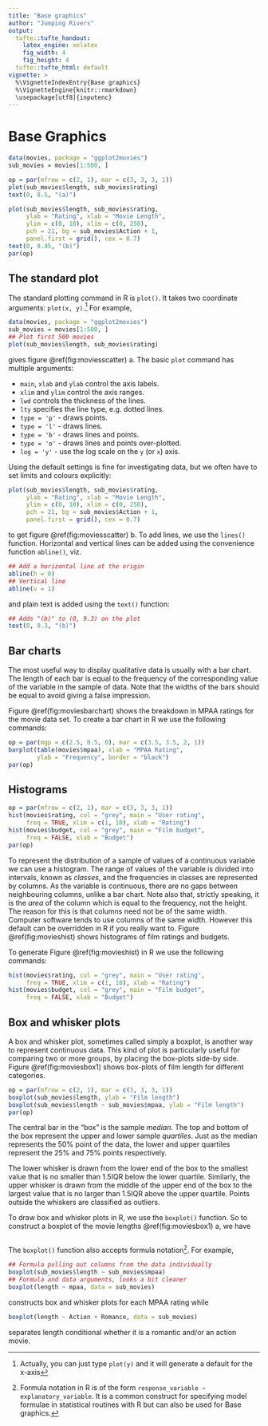 ```yaml
---
title: "Base graphics"
author: "Jumping Rivers"
output:
  tufte::tufte_handout:
    latex_engine: xelatex
    fig_width: 4
    fig_height: 4
  tufte::tufte_html: default
vignette: >
  %\VignetteIndexEntry{Base graphics}
  %\VignetteEngine{knitr::rmarkdown}
  \usepackage[utf8]{inputenc}
---
```


# Base Graphics

<!-- # Base graphics -->

<!-- ####################################### -->
<!-- ####### Base graphics ################# -->
<!-- ####################################### -->
```r
data(movies, package = "ggplot2movies")
sub_movies = movies[1:500, ]

op = par(mfrow = c(2, 1), mar = c(3, 3, 3, 1))
plot(sub_movies$length, sub_movies$rating)
text(0, 8.5, "(a)")

plot(sub_movies$length, sub_movies$rating,
     ylab = "Rating", xlab = "Movie Length",
     ylim = c(0, 10), xlim = c(0, 250),
     pch = 21, bg = sub_movies$Action + 1,
     panel.first = grid(), cex = 0.7)
text(0, 9.45, "(b)")
par(op)
```

## The standard plot

The standard plotting command in R is `plot()`. It takes two coordinate
arguments: `plot(x, y)`.^[Actually, you can just type `plot(y)`
  and it will generate a default for the x-axis] For example,

```r
data(movies, package = "ggplot2movies")
sub_movies = movies[1:500, ]
## Plot first 500 movies
plot(sub_movies$length, sub_movies$rating)
```

gives figure \@ref(fig:moviesscatter) a. The basic `plot` command has multiple
arguments:

* `main`, `xlab` and `ylab` control the axis labels.
* `xlim` and `ylim` control the axis ranges.
* `lwd` controls the thickness of the lines.
* `lty` specifies the line type, e.g. dotted lines.
* `type = 'p'` - draws points.
* `type = 'l'` - draws lines.
* `type = 'b'` - draws lines and points.
* `type = 'o'` - draws lines and points over-plotted.
* `log = 'y'` - use the log scale on the `y` (or `x`) axis.

Using the default settings is fine for investigating data, but we
often have to set limits and colours explicitly:

```r
plot(sub_movies$length, sub_movies$rating,
     ylab = "Rating", xlab = "Movie Length",
     ylim = c(0, 10), xlim = c(0, 250),
     pch = 21, bg = sub_movies$Action + 1,
     panel.first = grid(), cex = 0.7)
```

 to get figure \@ref(fig:moviesscatter) b. To add lines, we use the `lines()`
function. Horizontal and vertical lines can be added using the convenience function `abline()`, viz.

```r
## Add a horizontal line at the origin
abline(h = 0)
## Vertical line
abline(v = 1)
```

and plain text is added using the `text()` function:

```r
## Adds "(b)" to (0, 9.3) on the plot
text(0, 9.3, "(b)")
```

## Bar charts

The most useful way to display qualitative data is usually with a bar chart. The
length of each bar is equal to the frequency of the corresponding value
of the variable in the sample of data. Note that the widths of the bars should
be equal to avoid giving a false impression.

Figure \@ref(fig:moviesbarchart) shows the breakdown in MPAA ratings for the movie data set. To
create a bar chart in R we use the following commands:

```r
op = par(mgp = c(2.5, 0.5, 0), mar = c(3.5, 3.5, 2, 1))
barplot(table(movies$mpaa), xlab = "MPAA Rating",
        ylab = "Frequency", border = "black")
par(op)
```


## Histograms
```r
op = par(mfrow = c(2, 1), mar = c(3, 3, 3, 1))
hist(movies$rating, col = "grey", main = "User rating",
     freq = TRUE, xlim = c(1, 10), xlab = "Rating")
hist(movies$budget, col = "grey", main = "Film budget",
     freq = FALSE, xlab = "Budget")
par(op)
```

To represent the distribution of a sample of values of a continuous variable we
can use a histogram. The range of values of the variable is divided into
intervals, known as *classes*, and the frequencies in classes are
represented by columns. As the variable is continuous, there are no gaps between
neighbouring columns, unlike a bar chart. Note also that, strictly speaking, it
is the *area* of the column which is equal to the frequency, not the
height. The reason for this is that columns need not be of the same width.
Computer software tends to use columns of the same width. However this default
can be overridden in R if you really want to. Figure \@ref(fig:movieshist) shows histograms
of film ratings and budgets.

\indent To generate Figure \@ref(fig:movieshist) in R we use the following commands:

```r
hist(movies$rating, col = "grey", main = "User rating",
     freq = TRUE, xlim = c(1, 10), xlab = "Rating")
hist(movies$budget, col = "grey", main = "Film budget",
     freq = FALSE, xlab = "Budget")
```

## Box and whisker plots

A box and whisker plot, sometimes called simply a boxplot, is another way to
represent continuous data. This kind of plot is particularly useful for
comparing two or more groups, by placing the box-plots side-by side. Figure
\@ref(fig:moviesbox1) shows box-plots of film length for different
categories.
```r
op = par(mfrow = c(2, 1), mar = c(3, 3, 3, 1))
boxplot(sub_movies$length, ylab = "Film length")
boxplot(sub_movies$length ~ sub_movies$mpaa, ylab = "Film length")
par(op)
```

\indent The central bar in the "box" is the sample *median*. The top and bottom of the box represent the upper and lower sample *quartiles*. Just as the median represents the 50% point of the data, the lower and upper quartiles represent the 25% and 75% points respectively. 

\indent The lower whisker is drawn from the lower end of the box to the smallest value that is no smaller than 1.5IQR below the lower quartile. Similarly, the upper whisker is drawn from the middle of the upper end of the box to the largest value that is no larger than 1.5IQR above the upper quartile. Points outside the whiskers are classified as outliers.

\indent To draw box and whisker plots in R, we use the `boxplot()` function. So to
construct a boxplot of the movie lengths \@ref(fig:moviesbox1) a, we have

```r
```

The `boxplot()` function also accepts formula notation^[Formula notation in R is of the form `response_variable ~ explanatory_variable`. It is a common construct for specifying model formulae in statistical routines with R but can also be used for Base graphics.]. For example, 

```r
## Formula pulling out columns from the data individually
boxplot(sub_movies$length ~ sub_movies$mpaa)
## Formula and data arguments, looks a bit cleaner
boxplot(length ~ mpaa, data = sub_movies)
```

constructs box and whisker plots for each MPAA rating while

```r
boxplot(length ~ Action + Romance, data = sub_movies)
```

separates length conditional whether it is a romantic and/or an action
movie.

<!-- I think saving graphics from code should be a vignette from now on really -->

<!-- ### Saving as a PDF -->

<!-- The portable document format (PDF) is a vector file format.\marginnote{Another -->
<!--   standard vector format is postscript. Just use the \cc{ps} function instead of -->
<!--   the \cc{pdf} function to generate postscript files.} For many types of -->
<!-- graphics, vector files are preferred for print. This is because the resulting -->
<!-- output can be scaled to any size without pixelation. The size of the pdf is -->
<!-- usually smaller than a corresponding bitmap file, except, when we are plotting -->
<!-- hundreds of thousands of objects. For example, a scatter plot with $10^6$ -->
<!-- points. Each point is represented by a single vector. To save a plot as a pdf, -->
<!-- we use the \cc{pdf} function\marginnote{The function \cc{dev.off()} closes the -->
<!--   current \textit{device}. In this case, we are using a pdf device. If you had a -->
<!-- standard plot window open, \cc{dev.off()} would close that window.} -->

<!-- <<>>= -->
<!-- pdf("mygraph.pdf") -->
<!-- plot(1:10) -->
<!-- dev.off() -->
<!-- @  -->

<!--  By default, pdfs are $7\times 7$ inches. When including graphs in -->
<!-- papers, I tend to reduce the size of the pdf, i.e.\marginnote{All the graphs in -->
<!--   this set of notes are saved as \mbox{$6\times 6$} pdfs.} -->

<!-- <<>>= -->
<!-- ##6 by 6 inches -->
<!-- pdf("mygraph.pdf", width=6, height=6) -->
<!-- plot(1:10) -->
<!-- dev.off() -->
<!-- @  -->


<!-- \subsection{Bitmap formats} -->

<!-- JPEG, PNG and TIFF are bitmap (or raster) formats.\sidenote{Typically, I only -->
<!--   use raster plots for scatter plots with millions of points or (perhaps) -->
<!--   heatmap type plots.} When we magnify these formats, the pixels will eventually -->
<!-- become visible. When you take pictures with a digital camera the images are -->
<!-- stored using a bitmap format, because a vector representation of the image would -->
<!-- be too large. To store a graph in a bitmap format, we use the \cc{png}, -->
<!-- \cc{jpeg} or \cc{tiff} functions: -->

<!-- <<>>= -->
<!-- png("mygraph.png") -->
<!-- plot(1:10) -->
<!-- dev.off() -->
<!-- @  -->

<!--  By default, the graphs are $480\times 480$ pixels in size and have a -->
<!-- resolution of 72 dpi.\marginnote{dpi = dots per inch.} Obviously, increasingly -->
<!-- the resolution will increase image quality, but at a cost of file size. You can -->
<!-- alter the resolution using the \cc{res} argument in \cc{png}. -->

<!-- \subsection{Working with word} -->

<!-- Some programs - Microsoft Office - cannot import PDF files, so we are forced to -->
<!-- work with high-resolution PNG or TIFF files.\marginnote{If you have a graph for -->
<!--   a publication, then you can typically you upload the file separately. In this -->
<!--   case, use pdf or postscript format.} A reasonable print quality is around 300 -->
<!-- dpi. So to make a $6 \times 6$ inch image, we use the command -->

<!-- <<>>= -->
<!-- ppi = 300 -->
<!-- png("mygraph.png", width=6*ppi, height=6*ppi, res=ppi) -->
<!-- plot(1:10) -->
<!-- dev.off() -->
<!-- @  -->

<!-- \marginnote{For displaying the graphic on a screen, a dpi of around 150 is -->
<!--   usually fine.} -->

<!-- \subsection{Saving a graphic from the screen} -->

<!-- If you have generated a graph using the \cc{plot} command, say, then you can -->
<!-- save the graphic to a file using the \cc{dev.copy} command. This will save the -->
<!-- current graph from the screen, but it re-renders it for the particular device. -->
<!-- Hence, it may not look exactly the same unless you specify the \textbf{exact} -->
<!-- same size in pixels. -->


<!-- ```{r fig.cap='http://xkcd.com/833/', fig.pos="b", echo = FALSE, out.width = "0.8\\textwidth"} -->
<!-- knitr::include_graphics("../graphics/convincing.png") -->
<!-- ``` -->
